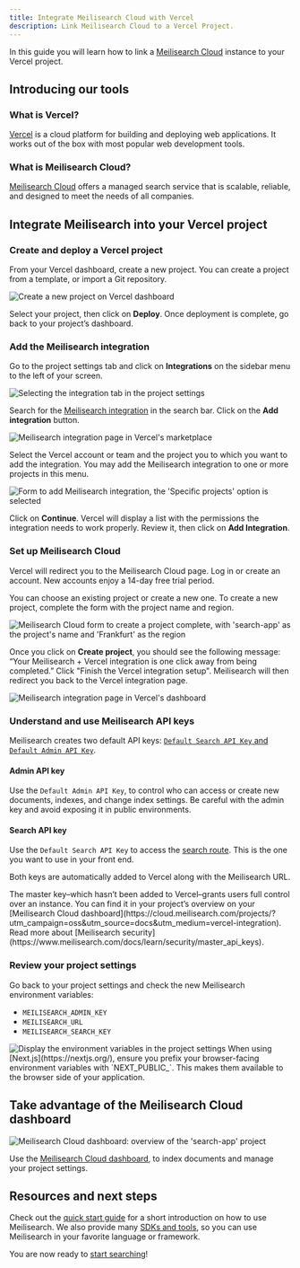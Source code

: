 ```yaml
---
title: Integrate Meilisearch Cloud with Vercel
description: Link Meilisearch Cloud to a Vercel Project.
---
```


In this guide you will learn how to link a [Meilisearch Cloud](https://www.meilisearch.com/cloud?utm_campaign=oss&utm_source=docs&utm_medium=vercel-integration) instance to your Vercel project.

## Introducing our tools

### What is Vercel?

[Vercel](https://vercel.com/) is a cloud platform for building and deploying web applications. It works out of the box with most popular web development tools.

### What is Meilisearch Cloud?

[Meilisearch Cloud](https://www.meilisearch.com/cloud?utm_campaign=oss&utm_source=docs&utm_medium=vercel-integration) offers a managed search service that is scalable, reliable, and designed to meet the needs of all companies.

## Integrate Meilisearch into your Vercel project

### Create and deploy a Vercel project

From your Vercel dashboard, create a new project. You can create a project from a template, or import a Git repository.

<Frame>
  <img src="/assets/images/vercel/01.create-new-project-on-vercel-dashboard.png" alt="Create a new project on Vercel dashboard" />
</Frame>

Select your project, then click on **Deploy**. Once deployment is complete, go back to your project’s dashboard.

### Add the Meilisearch integration

Go to the project settings tab and click on **Integrations** on the sidebar menu to the left of your screen.

<Frame>
  <img src="/assets/images/vercel/02.project-settings-integrations-tab.png" alt="Selecting the integration tab in the project settings" />
</Frame>

Search for the [Meilisearch integration](https://vercel.com/integrations/meilisearch-cloud) in the search bar. Click on the **Add integration** button.

<Frame>
  <img src="/assets/images/vercel/03.meilisearch-cloud-integration-page-in-marketplace.png" alt="Meilisearch integration page in Vercel's marketplace" />
</Frame>

Select the Vercel account or team and the project you to which you want to add the integration. You may add the Meilisearch integration to one or more projects in this menu.

<Frame>
  <img src="/assets/images/vercel/04.add-meilisearch-cloud-form.png" alt="Form to add Meilisearch integration, the 'Specific projects' option is selected" />
</Frame>

Click on **Continue**. Vercel will display a list with the permissions the integration needs to work properly. Review it, then click on **Add Integration**.

### Set up Meilisearch Cloud

Vercel will redirect you to the Meilisearch Cloud page. Log in or create an account. New accounts enjoy a 14-day free trial period.

You can choose an existing project or create a new one. To create a new project, complete the form with the project name and region.

<Frame>
  <img src="/assets/images/vercel/05.create-a-meilisearch-cloud-project-form.png" alt="Meilisearch Cloud form to create a project complete, with 'search-app' as the project's name and 'Frankfurt' as the region" />
</Frame>

Once you click on **Create project**, you should see the following message: “Your Meilisearch + Vercel integration is one click away from being completed.” Click "Finish the Vercel integration setup". Meilisearch will then redirect you back to the Vercel integration page.

<Frame>
  <img src="/assets/images/vercel/06.meilisearch-cloud-integration-page-in-vercel-dashboard.png" alt="Meilisearch integration page in Vercel's dashboard" />
</Frame>

### Understand and use Meilisearch API keys

Meilisearch creates two default API keys: [`Default Search API Key` and `Default Admin API Key`](/learn/security/basic_security#obtaining-api-keys).

#### Admin API key

Use the `Default Admin API Key`, to control who can access or create new documents, indexes, and change index settings. Be careful with the admin key and avoid exposing it in public environments.

#### Search API key

Use the `Default Search API Key` to access the [search route](/reference/api/search). This is the one you want to use in your front end.

Both keys are automatically added to Vercel along with the Meilisearch URL.

<Tip>
The master key–which hasn’t been added to Vercel–grants users full control over an instance. You can find it in your project’s overview on your [Meilisearch Cloud dashboard](https://cloud.meilisearch.com/projects/?utm_campaign=oss&utm_source=docs&utm_medium=vercel-integration). Read more about [Meilisearch security](https://www.meilisearch.com/docs/learn/security/master_api_keys).
</Tip>

### Review your project settings

Go back to your project settings and check the new Meilisearch environment variables:

- `MEILISEARCH_ADMIN_KEY`
- `MEILISEARCH_URL`
- `MEILISEARCH_SEARCH_KEY`

<Frame>
  <img src="/assets/images/vercel/07.project-settings-environment-variables-tab.png" alt="Display the environment variables in the project settings" />
</Frame>

<Tip>
When using [Next.js](https://nextjs.org/), ensure you prefix your browser-facing environment variables with `NEXT_PUBLIC_`. This makes them available to the browser side of your application.
</Tip>

## Take advantage of the Meilisearch Cloud dashboard

<Frame>
  <img src="/assets/images/vercel/08.meilisearch-cloud-dashboard.png" alt="Meilisearch Cloud dashboard: overview of the 'search-app' project" />
</Frame>

Use the [Meilisearch Cloud dashboard](https://cloud.meilisearch.com/projects/?utm_campaign=oss&utm_source=docs&utm_medium=vercel-integration), to index documents and manage your project settings.

## Resources and next steps

Check out the [quick start guide](/learn/self_hosted/getting_started_with_self_hosted_meilisearch#add-documents) for a short introduction on how to use Meilisearch. We also provide many [SDKs and tools](/learn/resources/sdks), so you can use Meilisearch in your favorite language or framework.

You are now ready to [start searching](/reference/api/search)!
